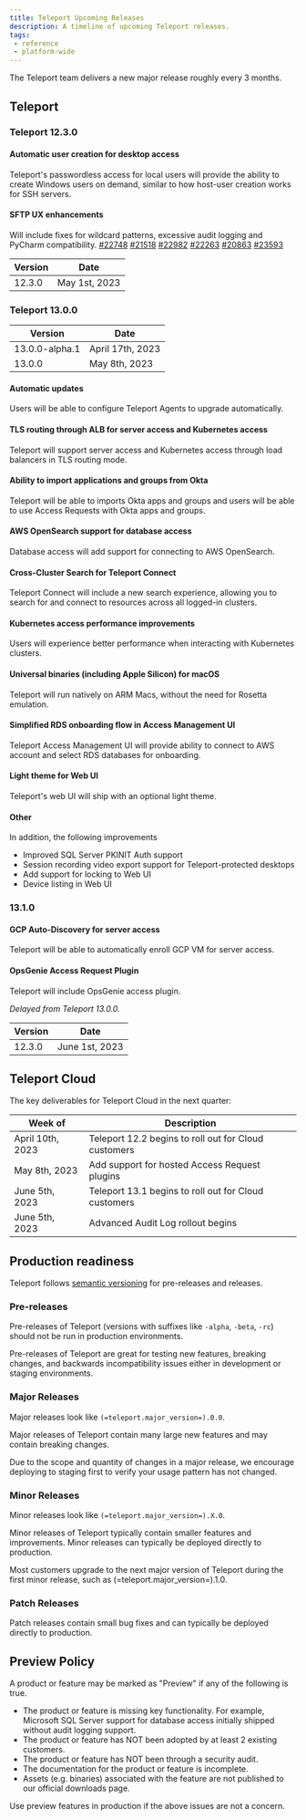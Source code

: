 ```yaml
---
title: Teleport Upcoming Releases
description: A timeline of upcoming Teleport releases.
tags:
 - reference
 - platform-wide
---
```


The Teleport team delivers a new major release roughly every 3 months.

## Teleport

### Teleport 12.3.0

####  Automatic user creation for desktop access

Teleport's passwordless access for local users will provide the ability to
create Windows users on demand, similar to how host-user creation works for SSH
servers.

#### SFTP UX enhancements

Will include fixes for wildcard patterns, excessive audit logging and PyCharm
compatibility. [#22748](https://github.com/gravitational/teleport/issues/22748)
[#21518](https://github.com/gravitational/teleport/issues/21518)
[#22982](https://github.com/gravitational/teleport/issues/22982)
[#22263](https://github.com/gravitational/teleport/issues/22263)
[#20863](https://github.com/gravitational/teleport/issues/20863)
[#23593](https://github.com/gravitational/teleport/issues/23593)

| Version | Date          |
|---------|---------------|
| 12.3.0  | May 1st, 2023 |

### Teleport 13.0.0

| Version        | Date             |
|----------------|------------------|
| 13.0.0-alpha.1 | April 17th, 2023 |
| 13.0.0         | May 8th, 2023    |

####  Automatic updates

Users will be able to configure Teleport Agents to upgrade automatically.

####  TLS routing through ALB for server access and Kubernetes access

Teleport will support server access and Kubernetes access through load
balancers in TLS routing mode.

####  Ability to import applications and groups from Okta

Teleport will be able to imports Okta apps and groups and users will be able to
use Access Requests with Okta apps and groups.

####  AWS OpenSearch support for database access

Database access will add support for connecting to AWS OpenSearch.

#### Cross-Cluster Search for Teleport Connect

Teleport Connect will include a new search experience, allowing you to search
for and connect to resources across all logged-in clusters.

#### Kubernetes access performance improvements

Users will experience better performance when interacting with Kubernetes clusters.

#### Universal binaries (including Apple Silicon) for macOS

Teleport will run natively on ARM Macs, without the need for Rosetta emulation.

#### Simplified RDS onboarding flow in Access Management UI

Teleport Access Management UI will provide ability to connect to AWS account
and select RDS databases for onboarding.

#### Light theme for Web UI

Teleport's web UI will ship with an optional light theme.

#### Other

In addition, the following improvements

- Improved SQL Server PKINIT Auth support
- Session recording video export support for Teleport-protected desktops
- Add support for locking to Web UI
- Device listing in Web UI

### 13.1.0

####  GCP Auto-Discovery for server access

Teleport will be able to automatically enroll GCP VM for server access.

####  OpsGenie Access Request Plugin

Teleport will include OpsGenie access plugin.

*Delayed from Teleport 13.0.0.*

| Version | Date           |
|---------|----------------|
| 12.3.0  | June 1st, 2023 |

## Teleport Cloud

The key deliverables for Teleport Cloud in the next quarter:

| Week of          | Description                                          |
|------------------|------------------------------------------------------|
| April 10th, 2023 | Teleport 12.2 begins to roll out for Cloud customers |
| May 8th, 2023    | Add support for hosted Access Request plugins        |
| June 5th, 2023   | Teleport 13.1 begins to roll out for Cloud customers |
| June 5th, 2023   | Advanced Audit Log rollout begins                    |

## Production readiness

Teleport follows [semantic versioning](https://semver.org) for pre-releases and
releases.

### Pre-releases

Pre-releases of Teleport (versions with suffixes like `-alpha`, `-beta`, `-rc`)
should not be run in production environments.

Pre-releases of Teleport are great for testing new features, breaking changes,
and backwards incompatibility issues either in development or staging
environments.

### Major Releases

Major releases look like `(=teleport.major_version=).0.0`.

Major releases of Teleport contain many large new features and may contain
breaking changes.

Due to the scope and quantity of changes in a major release, we encourage
deploying to staging first to verify your usage pattern has not changed.

### Minor Releases

Minor releases look like `(=teleport.major_version=).X.0`.

Minor releases of Teleport typically contain smaller features and improvements.
Minor releases can typically be deployed directly to production.

Most customers upgrade to the next major version of Teleport during the first
minor release, such as (=teleport.major_version=).1.0.

### Patch Releases

Patch releases contain small bug fixes and can typically be deployed directly
to production.

## Preview Policy

A product or feature may be marked as "Preview" if any of the following is
true.

- The product or feature is missing key functionality. For example, Microsoft
  SQL Server support for database access initially shipped without audit
  logging support.
- The product or feature has NOT been adopted by at least 2 existing customers.
- The product or feature has NOT been through a security audit.
- The documentation for the product or feature is incomplete.
- Assets (e.g. binaries) associated with the feature are not published to our
  official downloads page.

Use preview features in production if the above issues are not a concern.
